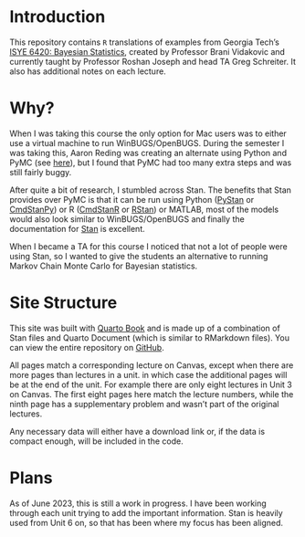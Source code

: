# Introduction {.unnumbered}

This repository contains `R` translations of examples from Georgia Tech's [ISYE 6420: Bayesian Statistics](), created by Professor Brani Vidakovic and currently taught by Professor Roshan Joseph and head TA Greg Schreiter. It also has additional notes on each lecture. 

# Why?
When I was taking this course the only option for Mac users was to either use a virtual machine to run WinBUGS/OpenBUGS. During the semester I was taking this, Aaron Reding was creating an alternate using Python and PyMC (see [here](https://areding.github.io/6420-pymc/intro.html)), but I found that PyMC had too many extra steps and was still fairly buggy. 

After quite a bit of research, I stumbled across Stan. The benefits that Stan provides over PyMC is that it can be run using Python ([PyStan](https://mc-stan.org/users/interfaces/pystan.html) or [CmdStanPy]()) or R ([CmdStanR](https://mc-stan.org/cmdstanr/) or [RStan](https://mc-stan.org/users/interfaces/rstan.html)) or MATLAB, most of the models would also look similar to WinBUGS/OpenBUGS and finally the documentation for [Stan](https://mc-stan.org/users/documentation/) is excellent.

When I became a TA for this course I noticed that not a lot of people were using Stan, so I wanted to give the students an alternative to running Markov Chain Monte Carlo for Bayesian statistics. 

# Site Structure
This site was built with [Quarto Book](https://quarto.org/docs/books) and is made up of a combination of Stan files and Quarto Document (which is similar to RMarkdown files). You can view the entire repository on [GitHub](https://github.com/RoboticElephant/6420-stan).

All pages match a corresponding lecture on Canvas, except when there are more pages than lectures in a unit. in which case the additional pages will be at the end of the unit. For example there are only eight lectures in Unit 3 on Canvas. The first eight pages here match the lecture numbers, while the ninth page has a supplementary problem and wasn't part of the original lectures.

Any necessary data will either have a download link or, if the data is compact enough, will be included in the code.

# Plans
As of June 2023, this is still a work in progress. I have been working through each unit trying to add the important information. Stan is heavily used from Unit 6 on, so that has been where my focus has been aligned.
